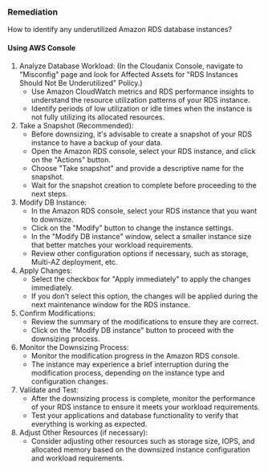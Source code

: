 ### Remediation

How to identify any underutilized Amazon RDS database instances?

#### Using AWS Console

1. Analyze Database Workload:
     (In the Cloudanix Console, navigate to "Misconfig" page and look for Affected Assets for "RDS Instances Should Not Be Underutilized" Policy.)
   - Use Amazon CloudWatch metrics and RDS performance insights to understand the resource utilization patterns of your RDS instance.
   - Identify periods of low utilization or idle times when the instance is not fully utilizing its allocated resources.
2. Take a Snapshot (Recommended):
   - Before downsizing, it's advisable to create a snapshot of your RDS instance to have a backup of your data.
   - Open the Amazon RDS console, select your RDS instance, and click on the "Actions" button.
   - Choose "Take snapshot" and provide a descriptive name for the snapshot.
   - Wait for the snapshot creation to complete before proceeding to the next steps.
3. Modify DB Instance:
   - In the Amazon RDS console, select your RDS instance that you want to downsize.
   - Click on the "Modify" button to change the instance settings.
   - In the "Modify DB instance" window, select a smaller instance size that better matches your workload requirements.
   - Review other configuration options if necessary, such as storage, Multi-AZ deployment, etc.
4. Apply Changes:
   - Select the checkbox for "Apply immediately" to apply the changes immediately.
   - If you don't select this option, the changes will be applied during the next maintenance window for the RDS instance.
5. Confirm Modifications:
   - Review the summary of the modifications to ensure they are correct.
   - Click on the "Modify DB instance" button to proceed with the downsizing process.
6. Monitor the Downsizing Process:
   - Monitor the modification progress in the Amazon RDS console.
   - The instance may experience a brief interruption during the modification process, depending on the instance type and configuration changes.
7. Validate and Test:
   - After the downsizing process is complete, monitor the performance of your RDS instance to ensure it meets your workload requirements.
   - Test your applications and database functionality to verify that everything is working as expected.
8. Adjust Other Resources (if necessary):
   - Consider adjusting other resources such as storage size, IOPS, and allocated memory based on the downsized instance configuration and workload requirements.

